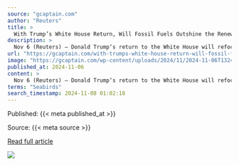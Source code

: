 ```yaml
---
source: "gcaptain.com"
author: "Reuters"
title: >
  With Trump’s White House Return, Will Fossil Fuels Outshine the Renewable Boom?
description: >
  Nov 6 (Reuters) – Donald Trump‘s return to the White House will refocus the nation’s energy policy onto maximizing oil and gas production and away from fighting climate change, but the Republican win in...
url: "https://gcaptain.com/with-trumps-white-house-return-will-fossil-fuels-outshine-the-renewable-boom/"
image: "https://gcaptain.com/wp-content/uploads/2024/11/2024-11-06T132404Z_1443848616_RC2FYAAGXABJ_RTRMADP_3_USA-ELECTION-TRUMP-ANTITRUST-scaled.jpg"
published_at: 2024-11-06
content: >
  Nov 6 (Reuters) – Donald Trump‘s return to the White House will refocus the nation’s energy policy onto maximizing oil and gas production and away from fighting climate change, but the Republican win… [+4942 chars]
terms: "Seabirds"
search_timestamp: 2024-11-08 01:02:18
---
```



Published: {{< meta published_at >}}


Source: {{< meta source >}}


[Read full article]({{< meta url >}}){target='_blank'}



![](`r rmarkdown::metadata$image[1]`)
